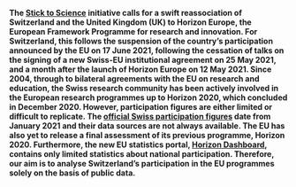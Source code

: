 __The [Stick to Science](https://stick-to-science.eu) initiative calls for a swift reassociation of Switzerland and the United Kingdom (UK) to Horizon Europe, the European Framework Programme for research and innovation.  For Switzerland, this follows the suspension of the country's participation announced by the EU on 17 June 2021, following the cessation of talks on the signing of a new Swiss-EU institutional agreement on 25 May 2021, and a month after the launch of Horizon Europe on 12 May 2021. Since 2004, through to bilateral agreements with the EU on research and education, the Swiss research community has been actively involved in the European research programmes up to Horizon 2020, which concluded in December 2020. However, participation figures are either limited or difficult to replicate. The [official Swiss participation figures](https://www.sbfi.admin.ch/sbfi/en/home/research-and-innovation/international-cooperation-r-and-i/eu-framework-programmes-for-research/f-f-swiss-participation.html) date from January 2021 and their data sources are not always available. The EU has also yet to release a final assessment of its previous programme, Horizon 2020. Furthermore, the new EU statistics portal, [Horizon Dashboard](https://webgate.ec.europa.eu/dashboard), contains only limited statistics about national participation. Therefore, our aim is to analyse Switzerland's participation in the EU programmes solely on the basis of public data.__
